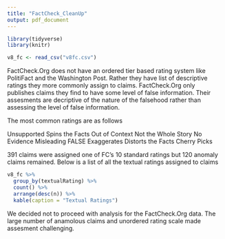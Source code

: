 ```yaml
---
title: "FactCheck_CleanUp"
output: pdf_document
---
```


```r
library(tidyverse)
library(knitr)
```

```r
v8_fc <- read_csv("v8fc.csv")
```

FactCheck.Org does not have an ordered tier based rating system like PolitiFact and the Washington Post. Rather they have list of descriptive ratings they more commonly assign to claims. FactCheck.Org only publishes claims they find to have some level of false information. Their assesments are decriptive of the nature of the falsehood rather than assessing the level of false information. 

The most common ratings are as follows 

Unsupported
Spins the Facts
Out of Context
Not the Whole Story
No Evidence
Misleading
FALSE
Exaggerates
Distorts the Facts
Cherry Picks

391 claims were assigned one of FC's 10 standard ratings but 120 anomaly claims remained. 
Below is a list of all the textual ratings assigned to claims 
```r
v8_fc %>%
  group_by(textualRating) %>%
  count() %>%
  arrange(desc(n)) %>%
  kable(caption = "Textual Ratings")
```

We decided not to proceed with analysis for the FactCheck.Org data. The large number of anamolous claims and unordered rating scale made assesment challenging. 